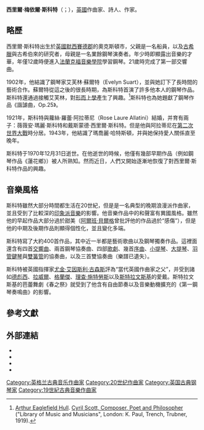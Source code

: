 {{Infobox classical
| 中文名       = 西里爾·梅依爾·斯科特
| 画像         = 
| 附注         =
| 原文名       = {{lang|en|Cyril Meir Scott}}
| 国别         = 英國
| 出生日期     = {{birth date|1879|9|27}}
| 出生地       = [[File:Flag_of_the_United_Kingdom.svg|25px]] [[英國|英國]][[默西賽德郡|默西賽德郡]]奧克斯頓
| 逝世日期     = {{Death date and age|1970|12|31|1879|9|27}}
| 逝世地       =
| 所属时期     = 20世纪
| 所属乐派     = 浪漫樂派
| 擅长作品类型 = 管弦樂、室內樂、鋼琴獨奏、藝術歌曲
| 代表作       = 4首交響曲，管弦樂《拿破崙狂想曲》，芭蕾組曲《埃及》，4首弦樂四重奏，3首鋼琴奏鳴曲，鋼琴獨奏《蓮花鄉》
| 师从         = [[伊凡·克諾爾|伊凡·克諾爾]]
| 学生         =
| 官方网站     =
}}

'''西里爾·梅依爾·斯科特'''（{{lang-en|Cyril Meir Scott}}；{{bd|1879年|9月27日|1970年|12月31日|catIdx=S}}），[[英國|英國]]作曲家、詩人、作家。

== 略歷 ==
西里爾·斯科特出生於[[英國|英國]][[默西賽德郡|默西賽德郡]]的奧克斯頓市，父親是一名船員，以及[[古希臘|古希臘]]與古希伯來的研究者，母親是一名業餘鋼琴演奏者。年少時即顯露出音樂的才華，年僅12歲時便進入[[法蘭克福音樂學院|法蘭克福音樂學院]]學習鋼琴。21歲時完成了第一部交響曲。

1902年，他結識了鋼琴家艾芙林·蘇爾特（Evelyn Suart），並與她訂下了長時間的藝術合作。蘇爾特從這之後的很長時期，為斯科特首演了許多他本人的鋼琴作品。斯科特還通過接觸艾芙林，對[[形而上學|形而上學]]產生了興趣。<ref name=poet>[[Arthur_Eaglefield_Hull|Arthur Eaglefield Hull]]. [https://archive.org/stream/cyrilscottcompos00hulluoft/cyrilscottcompos00hulluoft_djvu.txt Cyril Scott, Composer, Poet and Philosopher] ("Library of Music and Musicians", London: K. Paul, Trench, Trubner, 1919).</ref>斯科特也為她題獻了鋼琴作品《諧謔曲，Op.25》。

1921年，斯科特與蘿絲·羅蕾·阿拉蒂尼（Rose Laure Allatini）結婚，并育有兩子：薇薇安·瑪麗·斯科特和戴斯蒙德·西里爾·斯科特。但是他與阿拉蒂尼在[[第二次世界大戰|第二次世界大戰]]時分居。1943年，他結識了瑪喬麗·哈特斯頓，并與她保持愛人關係直至晚年。

斯科特于1970年12月31日逝世。在他逝世的時候，他僅有幾部早期作品（例如鋼琴作品《蓮花鄉》）被人所熟知。然而近日，人們又開始逐漸地恢復了對西里爾·斯科特作品的興趣。

== 音樂風格 ==
斯科特雖然大部分時間都生活在20世紀，但是是一名典型的晚期浪漫派作曲家，並且受到了比較深的[[印象派音樂|印象派音樂]]的影響。他音樂作品中的和聲富有異國風格。雖然他的早起作品大部分過於甜美（[[阿爾班·貝爾格|阿爾班·貝爾格]]曾批評他的作品過於“感傷”），但是他的中期及後期作品則顯得個性化，並且變化多端。

斯科特寫了大約400首作品，其中近一半都是藝術歌曲以及鋼琴獨奏作品。這裡面還含有四首[[交響曲|交響曲]]、兩首鋼琴協奏曲、四部[[歌劇|歌劇]]、幾首[[序曲|序曲]]、[[小提琴|小提琴]]、[[大提琴|大提琴]]、[[羽管鍵琴|羽管鍵琴]]與[[雙簧管|雙簧管]]的協奏曲，以及三首雙協奏曲（樂譜已遺失）。

斯科特被英國指揮家[[尤金·艾因斯利·古森斯|尤金·艾因斯利·古森斯]]評為“當代英國作曲家之父”，并受到諸如[[德彪西|德彪西]]、[[拉威爾|拉威爾]]、[[格蘭傑|格蘭傑]]、[[理查·施特勞斯|理查·施特勞斯]]以及[[斯特拉文斯基|斯特拉文斯基]]的愛戴。斯特拉文斯基的芭蕾舞劇《春之祭》就受到了他含有自由節奏以及音樂動機擴充的《第一鋼琴奏鳴曲》的影響。

== 參考文獻 ==
{{reflist}}

== 外部連結 ==
{{wikiquote}}
* {{official website|http://www.cyrilscott.net/}}
* {{Gutenberg author | id=Scott,+Cyril}}
* {{Internet Archive author |search=( "Cyril Scott" OR "Scott, Cyril" OR "Cyril Meir Scott" OR "Scott, Cyril Meir" OR "Scott, Cyril M." OR "Scott, C. M." )}}
* {{Librivox author |id=10630}}

{{Authority control}}

{{DEFAULTSORT:Scott, Cyril}}
[[Category:英格兰古典音乐作曲家|Category:英格兰古典音乐作曲家]]
[[Category:20世纪作曲家|Category:20世纪作曲家]]
[[Category:英国古典钢琴家|Category:英国古典钢琴家]]
[[Category:19世紀古典音樂作曲家|Category:19世紀古典音樂作曲家]]